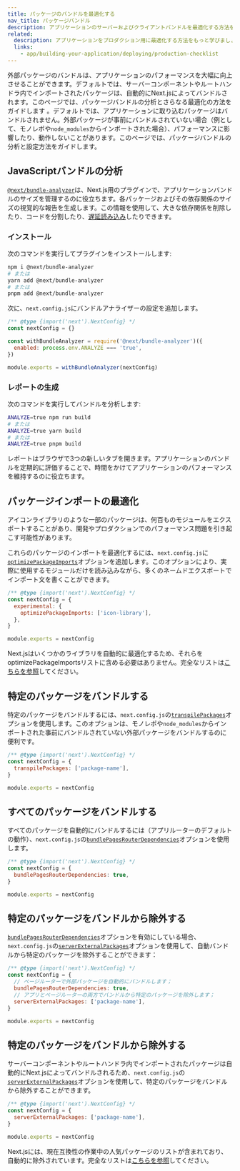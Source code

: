 ```yaml
---
title: パッケージのバンドルを最適化する
nav_title: パッケージバンドル
description: アプリケーションのサーバーおよびクライアントバンドルを最適化する方法を学びましょう
related:
  description: アプリケーションをプロダクション用に最適化する方法をもっと学びましょう
  links:
    - app/building-your-application/deploying/production-checklist
---
```


外部パッケージのバンドルは、アプリケーションのパフォーマンスを大幅に向上させることができます<AppOnly>。デフォルトでは、サーバーコンポーネントやルートハンドラ内でインポートされたパッケージは、自動的にNext.jsによってバンドルされます。このページでは、パッケージバンドルの分析とさらなる最適化の方法をガイドします</AppOnly> <PagesOnly>。デフォルトでは、アプリケーションに取り込むパッケージはバンドルされません。外部パッケージが事前にバンドルされていない場合（例として、モノレポや`node_modules`からインポートされた場合）、パフォーマンスに影響したり、動作しないことがあります。このページでは、パッケージバンドルの分析と設定方法をガイドします</PagesOnly>。

## JavaScriptバンドルの分析

[`@next/bundle-analyzer`](https://www.npmjs.com/package/@next/bundle-analyzer)は、Next.js用のプラグインで、アプリケーションバンドルのサイズを管理するのに役立ちます。各パッケージおよびその依存関係のサイズの視覚的な報告を生成します。この情報を使用して、大きな依存関係を削除したり、コードを分割したり、[遅延読み込み](/docs/app/building-your-application/optimizing/lazy-loading)したりできます。

### インストール

次のコマンドを実行してプラグインをインストールします:

```bash
npm i @next/bundle-analyzer
# または
yarn add @next/bundle-analyzer
# または
pnpm add @next/bundle-analyzer
```

次に、`next.config.js`にバンドルアナライザーの設定を追加します。

```js title="next.config.js"
/** @type {import('next').NextConfig} */
const nextConfig = {}

const withBundleAnalyzer = require('@next/bundle-analyzer')({
  enabled: process.env.ANALYZE === 'true',
})

module.exports = withBundleAnalyzer(nextConfig)
```

### レポートの生成

次のコマンドを実行してバンドルを分析します:

```bash
ANALYZE=true npm run build
# または
ANALYZE=true yarn build
# または
ANALYZE=true pnpm build
```

レポートはブラウザで3つの新しいタブを開きます。アプリケーションのバンドルを定期的に評価することで、時間をかけてアプリケーションのパフォーマンスを維持するのに役立ちます。

## パッケージインポートの最適化

アイコンライブラリのような一部のパッケージは、何百ものモジュールをエクスポートすることがあり、開発やプロダクションでのパフォーマンス問題を引き起こす可能性があります。

これらのパッケージのインポートを最適化するには、`next.config.js`に[`optimizePackageImports`](/docs/app/api-reference/next-config-js/optimizePackageImports)オプションを追加します。このオプションにより、実際に使用するモジュールだけを読み込みながら、多くのネームドエクスポートでインポート文を書くことができます。

```js title="next.config.js"
/** @type {import('next').NextConfig} */
const nextConfig = {
  experimental: {
    optimizePackageImports: ['icon-library'],
  },
}

module.exports = nextConfig
```

Next.jsはいくつかのライブラリを自動的に最適化するため、それらをoptimizePackageImportsリストに含める必要はありません。完全なリストは[こちらを参照](https://nextjs.org/docs/app/api-reference/next-config-js/optimizePackageImports)してください。

<PagesOnly>

## 特定のパッケージをバンドルする

特定のパッケージをバンドルするには、`next.config.js`の[`transpilePackages`](/docs/app/api-reference/next-config-js/transpilePackages)オプションを使用します。このオプションは、モノレポや`node_modules`からインポートされた事前にバンドルされていない外部パッケージをバンドルするのに便利です。

```js title="next.config.js"
/** @type {import('next').NextConfig} */
const nextConfig = {
  transpilePackages: ['package-name'],
}

module.exports = nextConfig
```

## すべてのパッケージをバンドルする

すべてのパッケージを自動的にバンドルするには（アプリルーターのデフォルトの動作）、`next.config.js`の[`bundlePagesRouterDependencies`](/docs/pages/api-reference/next-config-js/bundlePagesRouterDependencies)オプションを使用します。

```js title="next.config.js"
/** @type {import('next').NextConfig} */
const nextConfig = {
  bundlePagesRouterDependencies: true,
}

module.exports = nextConfig
```

## 特定のパッケージをバンドルから除外する

[`bundlePagesRouterDependencies`](/docs/pages/api-reference/next-config-js/bundlePagesRouterDependencies)オプションを有効にしている場合、`next.config.js`の[`serverExternalPackages`](/docs/pages/api-reference/next-config-js/serverExternalPackages)オプションを使用して、自動バンドルから特定のパッケージを除外することができます：

```js title="next.config.js"
/** @type {import('next').NextConfig} */
const nextConfig = {
  // ページルーターで外部パッケージを自動的にバンドルします；
  bundlePagesRouterDependencies: true,
  // アプリとページルーターの両方でバンドルから特定のパッケージを除外します；
  serverExternalPackages: ['package-name'],
}

module.exports = nextConfig
```

</PagesOnly>

<AppOnly>

## 特定のパッケージをバンドルから除外する

サーバーコンポーネントやルートハンドラ内でインポートされたパッケージは自動的にNext.jsによってバンドルされるため、`next.config.js`の[`serverExternalPackages`](/docs/app/api-reference/next-config-js/serverExternalPackages)オプションを使用して、特定のパッケージをバンドルから除外することができます。

```js title="next.config.js"
/** @type {import('next').NextConfig} */
const nextConfig = {
  serverExternalPackages: ['package-name'],
}

module.exports = nextConfig
```

Next.jsには、現在互換性の作業中の人気パッケージのリストが含まれており、自動的に除外されています。完全なリストは[こちらを参照](/docs/app/api-reference/next-config-js/serverExternalPackages)してください。

</AppOnly>